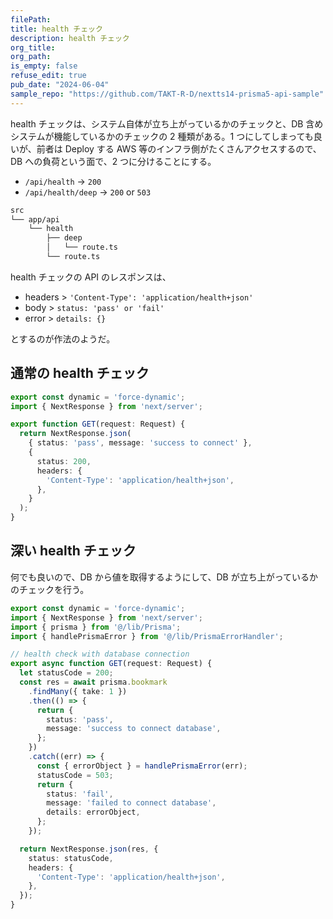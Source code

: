 ```yaml
---
filePath:
title: health チェック
description: health チェック
org_title:
org_path:
is_empty: false
refuse_edit: true
pub_date: "2024-06-04"
sample_repo: "https://github.com/TAKT-R-D/nextts14-prisma5-api-sample"
---
```


health チェックは、システム自体が立ち上がっているかのチェックと、DB 含めシステムが機能しているかのチェックの 2 種類がある。1 つにしてしまっても良いが、前者は Deploy する AWS 等のインフラ側がたくさんアクセスするので、DB への負荷という面で、2 つに分けることにする。

- `/api/health` → `200`
- `/api/health/deep` → `200` or `503`

```txt
src
└── app/api
    └── health
        ├── deep
        │   └── route.ts
        └── route.ts
```

health チェックの API のレスポンスは、

- headers > `'Content-Type': 'application/health+json'`
- body > `status: 'pass' or 'fail'`
- error > `details: {}`

とするのが作法のようだ。

## 通常の health チェック

```ts:src/app/api/health/route.ts
export const dynamic = 'force-dynamic';
import { NextResponse } from 'next/server';

export function GET(request: Request) {
  return NextResponse.json(
    { status: 'pass', message: 'success to connect' },
    {
      status: 200,
      headers: {
        'Content-Type': 'application/health+json',
      },
    }
  );
}
```

## 深い health チェック

何でも良いので、DB から値を取得するようにして、DB が立ち上がっているかのチェックを行う。

```ts:src/app/api/health/deep/route.ts
export const dynamic = 'force-dynamic';
import { NextResponse } from 'next/server';
import { prisma } from '@/lib/Prisma';
import { handlePrismaError } from '@/lib/PrismaErrorHandler';

// health check with database connection
export async function GET(request: Request) {
  let statusCode = 200;
  const res = await prisma.bookmark
    .findMany({ take: 1 })
    .then(() => {
      return {
        status: 'pass',
        message: 'success to connect database',
      };
    })
    .catch((err) => {
      const { errorObject } = handlePrismaError(err);
      statusCode = 503;
      return {
        status: 'fail',
        message: 'failed to connect database',
        details: errorObject,
      };
    });

  return NextResponse.json(res, {
    status: statusCode,
    headers: {
      'Content-Type': 'application/health+json',
    },
  });
}
```
